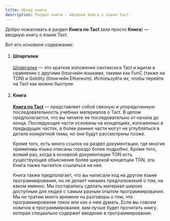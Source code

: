 ```yaml
---
title: Обзор книги
description: Раздел книги — вводная книга о языке Tact
---
```



Добро пожаловать в раздел **Книга по Tact** (или просто **Книга**) — вводную книгу о языке Tact.

Вот его основное содержание:

<Steps>

1. #### Шпаргалки

   [Шпаргалки](/ru/book/cs/from-func) — это краткое изложение синтаксиса Tact и идиом в сравнении с другими блокчейн-языками, такими как FunC (также на TON) и Solidity (блокчейн Ethereum). Используйте их, чтобы перейти на Tact как можно быстрее.

   <CardGrid>
     <LinkCard
       title="Перейти к первой шпаргалке"
       href="/book/cs/from-func"
     />
   </CardGrid>

2. #### Книга

   [**Книга по Tact**](/ru/book/types) — представляет собой связную и упорядоченную последовательность учебных материалов о Tact. В целом предполагается, что вы читаете ее последовательно от начала до конца. Последующие части основаны на концепциях, изложенных в предыдущих частях, а более ранние части могут не углубляться в детали конкретной темы, но они будут рассмотрены позже.

   Кроме того, есть много ссылок на раздел документации, где многие примитивы языка описаны гораздо более подробно. Кроме того, всякий раз, когда в основной документации TON есть существующее объяснение более широкой концепции TON, эта Книга также пытается ссылаться на нее.

   Книга также предполагает, что вы написали код на другом языке программирования, но не делает никаких предположений о том, на каком именно. Мы постарались сделать материал широко доступным для людей с самым разным опытом программирования. Мы не тратим много времени на разговоры о том, что программирование _такое_ или как о нем думать. Если вы совсем новичок в программировании, вам лучше будет прочитать книгу, которая специально содержит введение в программирование.

   <CardGrid>
     <LinkCard
       title="Перейти к самой книге"
       href="/book/types"
     />
   </CardGrid>

</Steps>
